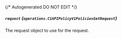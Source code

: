{/* Autogenerated DO NOT EDIT  */}

##### `request` *{`operations.C1APIPolicyV1PoliciesGetRequest`}*
The request object to use for the request.

<Collapsible openLabel={Labels.showProperties} closeLabel={Labels.hideProperties}>
  <C1APIPolicyV1PoliciesGetRequest />
</Collapsible>

